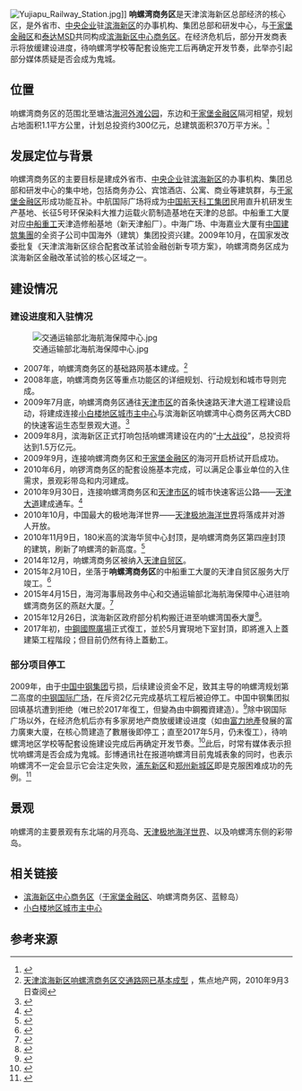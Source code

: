 {{TJ Future infrastructure}}
[[File:Yujiapu_Railway_Station.jpg|thumb]]]]
'''响螺湾商务区'''是天津滨海新区总部经济的核心区，是外省市、[[中央企业|中央企业]]驻[[滨海新区|滨海新区]]的办事机构、集团总部和研发中心，与[[于家堡金融区|于家堡金融区]]和[[泰达MSD|泰达MSD]]共同构成[[滨海新区中心商务区|滨海新区中心商务区]]。在经济危机后，部分开发商表示将放缓建设进度，待响螺湾学校等配套设施完工后再确定开发节奏，此举亦引起部分媒体质疑是否会成为鬼城。

== 位置 ==
响螺湾商务区的范围北至塘沽[[海河外滩公园|海河外滩公园]]，东边和[[于家堡金融区|于家堡金融区]]隔河相望，规划占地面积1.1平方公里，计划总投资约300亿元，总建筑面积370万平方米。<ref>{{cite web|title=天津响螺湾商务区规划设计方案(向全市人民征求意见稿)|url=http://www.022net.com/2009/7-13/425773232841498.html|accessdate=2014年7月24日|deadurl=yes|archiveurl=https://web.archive.org/web/20090716225242/http://www.022net.com/2009/7-13/425773232841498.html|archivedate=2009年7月16日}}</ref>

== 发展定位与背景 ==
响螺湾商务区的主要目标是建成外省市、[[中央企业|中央企业]]驻[[滨海新区|滨海新区]]的办事机构、集团总部和研发中心的集中地，包括商务办公、宾馆酒店、公寓、商业等建筑群，与[[于家堡金融区|于家堡金融区]]形成功能互补。中航国际广场将成为[[中国航天科工集团|中国航天科工集团]]民用直升机研发生产基地、长征5号环保染料大推力运载火箭制造基地在天津的总部。中船重工大厦对应[[中船重工|中船重工]]天津造修船基地（新天津船厂）。中海广场、中海嘉业大厦有[[中国建筑集團|中国建筑集團]]的全资子公司中国海外（建筑）集团投资兴建。2009年10月，在国家发改委批复《天津滨海新区综合配套改革试验金融创新专项方案》，响螺湾商务区成为滨海新区金融改革试验的核心区域之一。

== 建设情况 ==
=== 建设进度和入驻情况 ===
[[File:交通运输部北海航海保障中心.jpg|thumb]]
*2007年，响螺湾商务区的基础路网基本建成。<ref>[http://tj.focus.cn/news/2009-05-08/468065.html 天津滨海新区响螺湾商务区交通路网已基本成型] {{Wayback|url=http://tj.focus.cn/news/2009-05-08/468065.html |date=20140714161401 }}，焦点地产网，2010年9月3日查阅</ref>
*2008年底，响螺湾商务区等重点功能区的详细规划、行动规划和城市导则完成。
*2009年7月底，响螺湾商务区通往[[天津市区|天津市区]]的首条快速路天津大道工程建设启动，将建成连接[[小白楼地区城市主中心|小白楼地区城市主中心]]与滨海新区响螺湾中心商务区两大CBD的快速客运生态型景观大道。<ref>{{cite web| url=http://www.tj.xinhuanet.com/2008-08/06/content_14048149.htm| title=天津大道启动建设 织密市内与滨海间高速网| publisher=城市快报| deadurl=yes| archiveurl=https://web.archive.org/web/20140714214556/http://www.tj.xinhuanet.com/2008-08/06/content_14048149.htm| archivedate=2014-07-14| accessdate=2010-09-02}}</ref>
*2009年8月，滨海新区正式打响包括响螺湾建设在内的“[[滨海新区十大战役|十大战役]]”，总投资将达到1.5万亿元。
*2009年9月，连接响螺湾商务区和[[于家堡金融区|于家堡金融区]]的海河开启桥试开启成功。
*2010年6月，响锣湾商务区的配套设施基本完成，可以满足企事业单位的入住需求，景观彩带岛和内河建成。
*2010年9月30日，连接响螺湾商务区和[[天津市区|天津市区]]的城市快速客运公路——[[天津大道|天津大道]]建成通车。<ref>{{cite web | url=http://www.chinadaily.com.cn/dfpd/tianjin/2010-09-30/content_952756.html | title=天津市唯一以城市名称命名的市政工程：天津大道全线通车}}</ref>
*2010年10月，中国最大的极地海洋世界——[[天津极地海洋世界|天津极地海洋世界]]将落成并对游人开放。
*2010年11月9日，180米高的滨海华贸中心封顶，是响螺湾商务区第四座封顶的建筑，刷新了响螺湾的新高度。<ref>{{cite web | url=http://ent.163.com/10/1112/12/6L9PVRAD00032DGD.html | title=滨海华贸中心封顶 180米成天津滨海新区新高度 | publisher=城市快报 | access-date=2014-06-16 | archive-url=https://web.archive.org/web/20160305023833/http://ent.163.com/10/1112/12/6L9PVRAD00032DGD.html | archive-date=2016-03-05 | dead-url=yes }}</ref>
*2014年12月，响螺湾商务区被纳入[[天津自贸区|天津自贸区]]。
*2015年2月10日，坐落于'''响螺湾商务区'''的中船重工大厦的天津自贸区服务大厅竣工。<ref>{{cite news|author=孟兴|title=天津自贸区挂牌临近 中心商务区服务大厅10日竣工|url=http://www.022net.com/2015/2-7/44345117233772.html|accessdate=2015-02-11|newspaper=天津日报|date=2015-02-07|deadurl=yes|archiveurl=https://web.archive.org/web/20150211063450/http://www.022net.com/2015/2-7/44345117233772.html|archivedate=2015-02-11}}</ref>
*2015年4月15日，海河海事局政务中心和交通运输部北海航海保障中心进驻响螺湾商务区的燕赵大厦。<ref>{{cite news|author=杨旸 侯丹伶|title=海河海事局政务中心入驻中国（天津）自贸区|url=http://www.tianjinwe.com/tianjin/jsbb/201503/t20150310_794510.html|accessdate=2015-04-15|newspaper=天津网|date=2015-03-10|archive-date=2016-08-19|archive-url=https://web.archive.org/web/20160819122450/http://www.tianjinwe.com/tianjin/jsbb/201503/t20150310_794510.html|dead-url=no}}</ref>
*2015年12月26日，滨海新区政府部分机构搬迁进至响螺湾国泰大厦<ref>{{cite news|author1=檀昕尧|title=天津滨海新区部分委办局搬迁至国泰大厦|url=http://www.022net.com/2016/1-6/474446162214343.html|accessdate=2016-01-24|agency=渤海早报|date=2016-01-06|deadurl=yes|archiveurl=https://web.archive.org/web/20160129161214/http://www.022net.com/2016/1-6/474446162214343.html|archivedate=2016-01-29}}</ref>。
*2017年初，[[中鋼國際廣場|中鋼國際廣場]]正式復工，並於5月實現地下室封頂，即將進入上蓋建築工程階段；但目前仍然有待上蓋動工。

=== 部分项目停工 ===
2009年，由于[[中国中钢集团|中国中钢集团]]亏损，后续建设资金不足，致其主导的响螺湾规划第二高度的[[中钢国际广场|中钢国际广场]]，在斥资2亿元完成基坑工程后被迫停工。中国中钢集团拟回填基坑遭到拒绝（唯已於2017年復工，但變為由中鋼獨資建造）。<ref>{{cite web|title=中钢响螺湾项目再停工 拟引进战略投资者|url=http://www.nbd.com.cn/articles/2013-04-09/730466.html|publisher=每经网|accessdate=2014年7月24日|archive-date=2021-01-17|archive-url=https://web.archive.org/web/20210117073032/http://www.nbd.com.cn/articles/2013-04-09/730466.html|dead-url=no}}</ref>除中钢国际广场以外，在经济危机后亦有多家房地产商放缓建设进度（如由[[富力地產|富力地產]]發展的富力廣東大廈，在核心筒建造了數層後即停工；直至2017年5月，仍未復工），待响螺湾地区学校等配套设施建设完成后再确定开发节奏。<ref>{{cite web|title=房企主动停工？天津响螺湾暂成“空城”|url=http://www.yicai.com/news/2013/03/2570314.html|publisher=1财网|accessdate=2014年7月24日|archive-url=https://web.archive.org/web/20150124035607/http://www.yicai.com/news/2013/03/2570314.html|archive-date=2015-01-24|dead-url=yes}}</ref>此后，时常有媒体表示担忧响螺湾是否会成为鬼城。彭博通讯社在报道响螺湾目前鬼城表象的同时，也表示响螺湾不一定会显示它会注定失败，[[浦东新区|浦东新区]]和[[郑州新区|郑州新城区]]即是克服困难成功的先例。<ref>{{cite web|title=中国版曼哈顿沦为鬼城|url=http://read.bbwc.cn/20e3vh.html|publisher=彭博新闻社|accessdate=2014年7月24日|deadurl=yes|archiveurl=https://web.archive.org/web/20140729080554/http://read.bbwc.cn/20e3vh.html|archivedate=2014年7月29日}}</ref>

== 景观 ==
响螺湾的主要景观有东北端的月亮岛、[[天津极地海洋世界|天津极地海洋世界]]、以及响螺湾东侧的彩带岛。

==相关链接==
*[[滨海新区中心商务区|滨海新区中心商务区]]（[[于家堡金融区|于家堡金融区]]、响螺湾商务区、蓝鲸岛）
*[[小白楼地区城市主中心|小白楼地区城市主中心]]

== 参考来源 ==
{{reflist|2}}
{{中国（天津）自由贸易试验区}}
{{滨海新区功能区}}